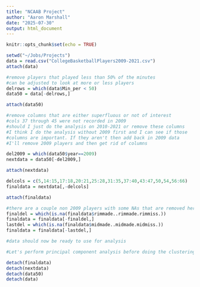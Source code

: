 ```yaml
---
title: "NCAAB Project"
author: "Aaron Marshall"
date: "2025-07-30"
output: html_document
---
```


```r
knitr::opts_chunk$set(echo = TRUE)
```

```r
setwd("~/Jobs/Projects")
data = read.csv("CollegeBasketballPlayers2009-2021.csv")
attach(data)

#remove players that played less than 50% of the minutes
#can be adjusted to look at more or less players
delrows = which(data$Min_per < 50)
data50 = data[-delrows,]

attach(data50)

#remove columns that are either superfluous or not of interest
#cols 37 through 45 were not recorded in 2009
#should I just do the analysis on 2010-2021 or remove these columns
#I think I do the analysis without 2009 first and I can see if those
#columns are important. If they aren't then add back in 2009 data
#I'll remove 2009 players and then get rid of columns

del2009 = which(data50$year==2009)
nextdata = data50[-del2009,]

attach(nextdata)

delcols = c(5,14:15,17:18,20:21,25:28,31:35,37:40,43:47,50,54,56:66)
finaldata = nextdata[,-delcols]

attach(finaldata)

#there are a couple non 2009 players with some NAs that are removed here
finaldel = which(is.na(finaldata$rimmade..rimmade.rimmiss.))
finaldata = finaldata[-finaldel,]
lastdel = which(is.na(finaldata$midmade..midmade.midmiss.))
finaldata = finaldata[-lastdel,]

#data should now be ready to use for analysis

#Let's perform principal component analysis before doing the clustering

detach(finaldata)
detach(nextdata)
detach(data50)
detach(data)


```